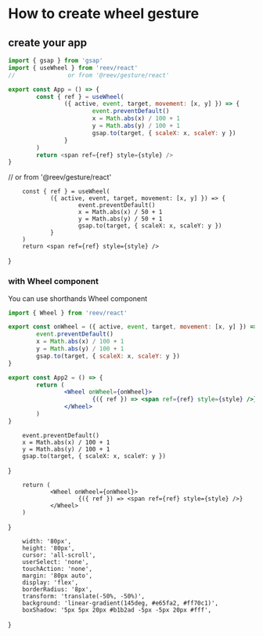 # How to create wheel gesture

## create your app

```js
import { gsap } from 'gsap'
import { useWheel } from 'reev/react'
//               or from '@reev/gesture/react'

export const App = () => {
        const { ref } = useWheel(
                ({ active, event, target, movement: [x, y] }) => {
                        event.preventDefault()
                        x = Math.abs(x) / 100 + 1
                        y = Math.abs(y) / 100 + 1
                        gsap.to(target, { scaleX: x, scaleY: y })
                }
        )
        return <span ref={ref} style={style} />
}
```

//               or from '@reev/gesture/react'

        const { ref } = useWheel(
                ({ active, event, target, movement: [x, y] }) => {
                        event.preventDefault()
                        x = Math.abs(x) / 50 + 1
                        y = Math.abs(y) / 50 + 1
                        gsap.to(target, { scaleX: x, scaleY: y })
                }
        )
        return <span ref={ref} style={style} />
}

<App />

### with Wheel component

You can use shorthands Wheel component

```jsx
import { Wheel } from 'reev/react'

export const onWheel = ({ active, event, target, movement: [x, y] }) => {
        event.preventDefault()
        x = Math.abs(x) / 100 + 1
        y = Math.abs(y) / 100 + 1
        gsap.to(target, { scaleX: x, scaleY: y })
}

export const App2 = () => {
        return (
                <Wheel onWheel={onWheel}>
                        {({ ref }) => <span ref={ref} style={style} />}
                </Wheel>
        )
}
```


        event.preventDefault()
        x = Math.abs(x) / 100 + 1
        y = Math.abs(y) / 100 + 1
        gsap.to(target, { scaleX: x, scaleY: y })
}

        return (
                <Wheel onWheel={onWheel}>
                        {({ ref }) => <span ref={ref} style={style} />}
                </Wheel>
        )
}

<App2 />

        width: '80px',
        height: '80px',
        cursor: 'all-scroll',
        userSelect: 'none',
        touchAction: 'none',
        margin: '80px auto',
        display: 'flex',
        borderRadius: '8px',
        transform: 'translate(-50%, -50%)',
        background: 'linear-gradient(145deg, #e65fa2, #ff70c1)',
        boxShadow: '5px 5px 20px #b1b2ad -5px -5px 20px #fff',
}
